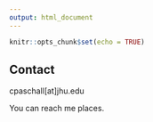 ```yaml
---
output: html_document
---
```


```r
knitr::opts_chunk$set(echo = TRUE)
```

## Contact

cpaschall[at]jhu.edu

You can reach me places.

